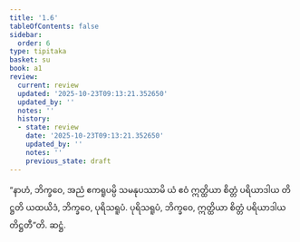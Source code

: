 ```yaml
---
title: '1.6'
tableOfContents: false
sidebar:
  order: 6
type: tipitaka
basket: su
book: a1
review:
  current: review
  updated: '2025-10-23T09:13:21.352650'
  updated_by: ''
  notes: ''
  history:
  - state: review
    date: '2025-10-23T09:13:21.352650'
    updated_by: ''
    notes: ''
    previous_state: draft
---
```



<ReviewStatus review={frontmatter.review} showDetails={true} />

<HypothesisAnnotation frontmatter={frontmatter} />

<DynamicBreadcrumb />

<Division number="6" book="a1" e="ch" v="15" p="2">

<Paragraph number="13" book="a1">
“နာဟံ, ဘိက္ခဝေ, အညံ ဧကရူပမ္ပိ သမနုပဿာမိ ယံ ဧဝံ ဣတ္ထိယာ စိတ္တံ ပရိယာဒါယ တိဋ္ဌတိ ယထယိဒံ, ဘိက္ခဝေ, ပုရိသရူပံ. ပုရိသရူပံ, ဘိက္ခဝေ, ဣတ္ထိယာ စိတ္တံ ပရိယာဒါယ တိဋ္ဌတီ”တိ.

</Paragraph>
</Division>

<Paragraph number="14" type="center" book="a1">
ဆဋ္ဌံ.
</Paragraph>